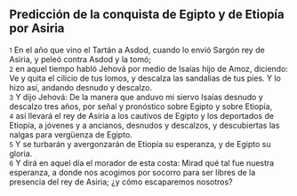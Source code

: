 == Predicción de la conquista de Egipto y de Etiopía por Asiria ==

{{anchor|1}} <small>1</small> En el año que vino el Tartán a Asdod, cuando lo envió Sargón rey de Asiria, y peleó contra Asdod y la tomó;<br>
{{anchor|2}} <small>2</small> en aquel tiempo habló Jehová por medio de Isaías hijo de Amoz, diciendo: Ve y quita el cilicio de tus lomos, y descalza las sandalias de tus pies. Y lo hizo así, andando desnudo y descalzo.<br>
{{anchor|3}} <small>3</small> Y dijo Jehová: De la manera que anduvo mi siervo Isaías desnudo y descalzo tres años, por señal y pronóstico sobre Egipto y sobre Etiopía,<br>
{{anchor|4}} <small>4</small> así llevará el rey de Asiria a los cautivos de Egipto y los deportados de Etiopía, a jóvenes y a ancianos, desnudos y descalzos, y descubiertas las nalgas para vergüenza de Egipto.<br>
{{anchor|5}} <small>5</small> Y se turbarán y avergonzarán de Etiopía su esperanza, y de Egipto su gloria.<br>
{{anchor|6}} <small>6</small> Y dirá en aquel día el morador de esta costa: Mirad qué tal fue nuestra esperanza, a donde nos acogimos por socorro para ser libres de la presencia del rey de Asiria; ¿y cómo escaparemos nosotros?<br>
